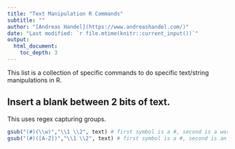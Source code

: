 ```yaml
---
title: "Text Manipulation R Commands"
subtitle: ""
author: "[Andreas Handel](https://www.andreashandel.com/)"
date: "Last modified: `r file.mtime(knitr::current_input())`"
output: 
  html_document:
    toc_depth: 3
---
```



This list is a collection of specific commands to do specific text/string manipulations in R.



## Insert a blank between 2 bits of text.

This uses regex capturing groups.

```r
gsub("(#)(\\w)","\\1 \\2", text) # first symbol is a #, second is a word character. an empty space is inserted.  
gsub("(#)([A-Z])","\\1 \\2", text) # first symbol is a #, second is an upper case letter. an empty space is inserted.
```

